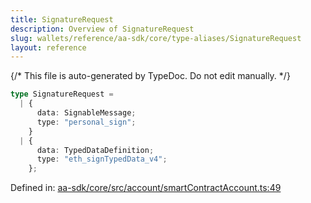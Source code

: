 ```yaml
---
title: SignatureRequest
description: Overview of SignatureRequest
slug: wallets/reference/aa-sdk/core/type-aliases/SignatureRequest
layout: reference
---
```


{/* This file is auto-generated by TypeDoc. Do not edit manually. */}

```ts
type SignatureRequest =
  | {
      data: SignableMessage;
      type: "personal_sign";
    }
  | {
      data: TypedDataDefinition;
      type: "eth_signTypedData_v4";
    };
```

Defined in: [aa-sdk/core/src/account/smartContractAccount.ts:49](https://github.com/alchemyplatform/aa-sdk/blob/0cc60e9f694c242d91befdaa2f26cdec3ee389c5/aa-sdk/core/src/account/smartContractAccount.ts#L49)
